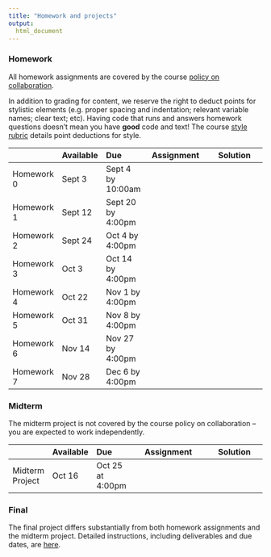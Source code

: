 ```yaml
---
title: "Homework and projects"
output:
  html_document
---
```



### Homework

All homework assignments are covered by the course [policy on collaboration](policy_on_collaboration.html). 

In addition to grading for content, we reserve the right to deduct points for stylistic elements (e.g. proper spacing and indentation; relevant variable names; clear text; etc). Having code that runs and answers homework questions doesn't mean you have **good** code and text! The course [style rubric](homework_style_rubric.html) details point deductions for style.

|               | Available  | Due               | Assignment                                                | Solution                                                                   |
|:------------- |:---------- |:----------------- | :--------------------------------------------------------:| :-------------------------------------------------------------------------:|
| Homework 0    | Sept 3     | Sept 4 by 10:00am | [<i class="far fa-file-code fa-lg"></i>](homework_0.html) | [<i class="fas fa-check fa-lg"></i>](link)                                 |
| Homework 1    | Sept 12    | Sept 20 by 4:00pm | [<i class="far fa-file-code fa-lg"></i>](homework_1.html) | [<i class="fas fa-check fa-lg"></i>](./resources/p8105_hw1_ajg2202.zip)    |
| Homework 2    | Sept 24    | Oct 4 by 4:00pm   | [<i class="far fa-file-code fa-lg"></i>](homework_2.html) | [<i class="fas fa-check fa-lg"></i>](link)                                 |
| Homework 3    | Oct 3      | Oct 14 by 4:00pm  | [<i class="far fa-file-code fa-lg"></i>](homework_3.html) | [<i class="fas fa-check fa-lg"></i>](link)                                 |
| Homework 4    | Oct 22     | Nov 1 by 4:00pm   | [<i class="far fa-file-code fa-lg"></i>](homework_4.html) | [<i class="fas fa-check fa-lg"></i>](link)                                 |
| Homework 5    | Oct 31     | Nov 8 by 4:00pm   | [<i class="far fa-file-code fa-lg"></i>](homework_5.html) | [<i class="fas fa-check fa-lg"></i>](link)                                 |
| Homework 6    | Nov 14     | Nov 27 by 4:00pm  | [<i class="far fa-file-code fa-lg"></i>](homework_6.html) | [<i class="fas fa-check fa-lg"></i>](link)                                 |
| Homework 7    | Nov 28     | Dec 6 by 4:00pm   | [<i class="far fa-file-code fa-lg"></i>](link)            | [<i class="fas fa-check fa-lg"></i>](link)                                 |

### Midterm

The midterm project is not covered by the course policy on collaboration -- you are expected to work independently. 

|                 | Available  | Due              | Assignment                                                     | Solution |
|:--------------- |:---------- |:---------------- | :-------------------------------------------------------------:| :----------------------------------------------:|
| Midterm Project | Oct 16     | Oct 25 at 4:00pm | [<i class="far fa-file-code fa-lg"></i>](midterm_project.html) | [<i class="fas fa-check fa-lg"></i>](link)      |

### Final
    
The final project differs substantially from both homework assignments and the midterm project. Detailed instructions, including deliverables and due dates, are [here](final_project.html).